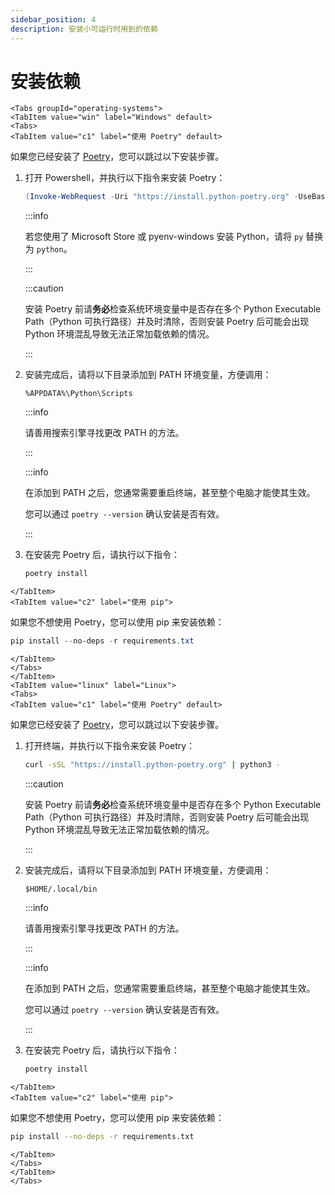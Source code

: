 ---
sidebar_position: 4
description: 安装小可运行时用到的依赖
---

# 安装依赖

```mdx-code-block
<Tabs groupId="operating-systems">
<TabItem value="win" label="Windows" default>
<Tabs>
<TabItem value="c1" label="使用 Poetry" default>
```

如果您已经安装了 [Poetry](https://python-poetry.org/)，您可以跳过以下安装步骤。

1. 打开 Powershell，并执行以下指令来安装 Poetry：

   ```powershell
   (Invoke-WebRequest -Uri "https://install.python-poetry.org" -UseBasicParsing).Content | py -
   ```

   :::info

   若您使用了 Microsoft Store 或 pyenv-windows 安装 Python，请将 `py` 替换为 `python`。
   
   :::

   :::caution

	安装 Poetry 前请**务必**检查系统环境变量中是否存在多个 Python Executable Path（Python 可执行路径）并及时清除，否则安装 Poetry 后可能会出现 Python 环境混乱导致无法正常加载依赖的情况。
   
   :::

2. 安装完成后，请将以下目录添加到 PATH 环境变量，方便调用：

   ```
   %APPDATA%\Python\Scripts
   ```

   :::info

   请善用搜索引擎寻找更改 PATH 的方法。
   
   :::

   :::info

   在添加到 PATH 之后，您通常需要重启终端，甚至整个电脑才能使其生效。

   您可以通过 `poetry --version` 确认安装是否有效。
   
   :::

3. 在安装完 Poetry 后，请执行以下指令：

   ```powershell
   poetry install
   ```

```mdx-code-block
</TabItem>
<TabItem value="c2" label="使用 pip">
```

如果您不想使用 Poetry，您可以使用 pip 来安装依赖：

```powershell
pip install --no-deps -r requirements.txt
```

```mdx-code-block
</TabItem>
</Tabs>
</TabItem>
<TabItem value="linux" label="Linux">
<Tabs>
<TabItem value="c1" label="使用 Poetry" default>
```

如果您已经安装了 [Poetry](https://python-poetry.org/)，您可以跳过以下安装步骤。

1. 打开终端，并执行以下指令来安装 Poetry：

   ```sh
   curl -sSL "https://install.python-poetry.org" | python3 -
   ```

   :::caution

	安装 Poetry 前请**务必**检查系统环境变量中是否存在多个 Python Executable Path（Python 可执行路径）并及时清除，否则安装 Poetry 后可能会出现 Python 环境混乱导致无法正常加载依赖的情况。
   
   :::

2. 安装完成后，请将以下目录添加到 PATH 环境变量，方便调用：

   ```
   $HOME/.local/bin
   ```

   :::info

   请善用搜索引擎寻找更改 PATH 的方法。
   
   :::

   :::info

   在添加到 PATH 之后，您通常需要重启终端，甚至整个电脑才能使其生效。

   您可以通过 `poetry --version` 确认安装是否有效。
   
   :::

3. 在安装完 Poetry 后，请执行以下指令：

   ```sh
   poetry install
   ```

```mdx-code-block
</TabItem>
<TabItem value="c2" label="使用 pip">
```

如果您不想使用 Poetry，您可以使用 pip 来安装依赖：

```sh
pip install --no-deps -r requirements.txt
```

```mdx-code-block
</TabItem>
</Tabs>
</TabItem>
</Tabs>
```
